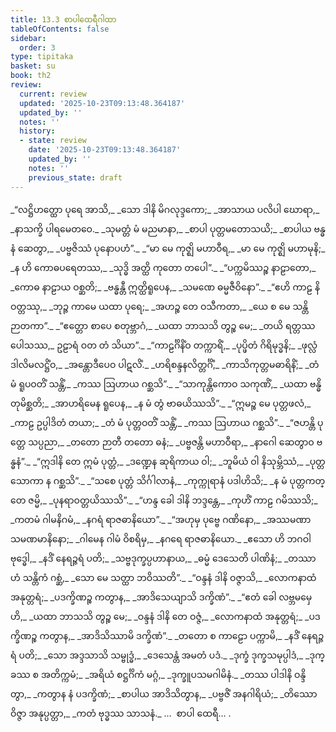 ```yaml
---
title: 13.3 စာပါထေရီဂါထာ
tableOfContents: false
sidebar:
  order: 3
type: tipitaka
basket: su
book: th2
review:
  current: review
  updated: '2025-10-23T09:13:48.364187'
  updated_by: ''
  notes: ''
  history:
  - state: review
    date: '2025-10-23T09:13:48.364187'
    updated_by: ''
    notes: ''
    previous_state: draft
---
```



<ReviewStatus review={frontmatter.review} showDetails={true} />

<HypothesisAnnotation frontmatter={frontmatter} />

<DynamicBreadcrumb />

<Division number="292" book="th2" e="ch" v="19" p="412">

<Paragraph number="372" type="verses" book="th2">
_“လဋ္ဌိဟတ္ထော ပုရေ အာသိ,_  
_သော ဒါနိ မိဂလုဒ္ဒကော;_  
_အာသာယ ပလိပါ ဃောရာ,_  
_နာသက္ခိ ပါရမေတဝေ._  

</Paragraph>

</Division>
<Division number="293" book="th2" e="ch" v="19" p="412">

<Paragraph number="373" type="verses" book="th2">
_သုမတ္တံ မံ မညမာနာ,_  
_စာပါ ပုတ္တမတောသယိ;_  
_စာပါယ ဗန္ဓနံ ဆေတွာ,_  
_ပဗ္ဗဇိဿံ ပုနောပဟံ”._  

</Paragraph>

</Division>
<Division number="294" book="th2" e="ch" v="19" p="412">

<Paragraph number="374" type="verses" book="th2">
_“မာ မေ ကုဇ္ဈိ မဟာဝီရ,_  
_မာ မေ ကုဇ္ဈိ မဟာမုနိ;_  
_န ဟိ ကောဓပရေတဿ,_  
_သုဒ္ဓိ အတ္ထိ ကုတော တပေါ”._  

</Paragraph>

</Division>
<Division number="295" book="th2" e="ch" v="19" p="412">

<Paragraph number="375" type="verses" book="th2">
_“ပက္ကမိဿဉ္စ နာဠာတော,_  
_ကောဓ နာဠာယ ဝစ္ဆတိ;_  
_ဗန္ဓန္တီ ဣတ္ထိရူပေန,_  
_သမဏေ ဓမ္မဇီဝိနော”._  

</Paragraph>

</Division>
<Division number="296" book="th2" e="ch" v="19" p="412">

<Paragraph number="376" type="verses" book="th2">
_“ဧဟိ ကာဠ နိဝတ္တဿု,_  
_ဘုဉ္ဇ ကာမေ ယထာ ပုရေ;_  
_အဟဉ္စ တေ ဝသီကတာ,_  
_ယေ စ မေ သန္တိ ဉာတကာ”._  

</Paragraph>

</Division>
<Division number="297" book="th2" e="ch" v="19" p="413">

<Paragraph number="377" type="verses" book="th2">
_“ဧတ္တော စာပေ စတုဗ္ဘာဂံ,_  
_ယထာ ဘာသသိ တွဉ္စ မေ;_  
_တယိ ရတ္တဿ ပေါသဿ,_  
ဥဠာရံ ဝတ တံ သိယာ”._  

</Paragraph>

</Division>
<Division number="298" book="th2" e="ch" v="19" p="413">

<Paragraph number="378" type="verses" book="th2">
_“ကာဠင်္ဂိနိံဝ တက္ကာရိံ,_  
_ပုပ္ဖိတံ ဂိရိမုဒ္ဓနိ;_  
_ဖုလ္လံ ဒါလိမလဋ္ဌိံဝ,_  
_အန္တောဒီပေဝ ပါဋလိံ._  

</Paragraph>

</Division>
<Division number="299" book="th2" e="ch" v="19" p="413">

<Paragraph number="379" type="verses" book="th2">
_ဟရိစန္ဒနလိတ္တင်္ဂိံ,_  
_ကာသိကုတ္တမဓာရိနိံ;_  
_တံ မံ ရူပဝတိံ သန္တိံ,_  
_ကဿ ဩဟာယ ဂစ္ဆသိ”._  

</Paragraph>

</Division>
<Division number="300" book="th2" e="ch" v="19" p="413">

<Paragraph number="380" type="verses" book="th2">
_“သာကုန္တိကောဝ သကုဏိံ,_  
_ယထာ ဗန္ဓိတုမိစ္ဆတိ;_  
_အာဟရိမေန ရူပေန,_  
_န မံ တွံ ဗာဓယိဿသိ”._  

</Paragraph>

</Division>
<Division number="301" book="th2" e="ch" v="19" p="413">

<Paragraph number="381" type="verses" book="th2">
_“ဣမဉ္စ မေ ပုတ္တဖလံ,_  
_ကာဠ ဥပ္ပါဒိတံ တယာ;_  
_တံ မံ ပုတ္တဝတိံ သန္တိံ,_  
_ကဿ ဩဟာယ ဂစ္ဆသိ”._  

</Paragraph>

</Division>
<Division number="302" book="th2" e="ch" v="19" p="413">

<Paragraph number="382" type="verses" book="th2">
_“ဇဟန္တိ ပုတ္တေ သပ္ပညာ,_  
_တတော ဉာတီ တတော ဓနံ;_  
_ပဗ္ဗဇန္တိ မဟာဝီရာ,_  
_နာဂေါ ဆေတွာဝ ဗန္ဓနံ”._  

</Paragraph>

</Division>
<Division number="303" book="th2" e="ch" v="19" p="413">

<Paragraph number="383" type="verses" book="th2">
_“ဣဒါနိ တေ ဣမံ ပုတ္တံ,_  
_ဒဏ္ဍေန ဆုရိကာယ ဝါ;_  
_ဘူမိယံ ဝါ နိသုမ္ဘိဿံ,_  
_ပုတ္တသောကာ န ဂစ္ဆသိ”._  

</Paragraph>

</Division>
<Division number="304" book="th2" e="ch" v="19" p="413">

<Paragraph number="384" type="verses" book="th2">
_“သစေ ပုတ္တံ သိင်္ဂါလာနံ,_  
_ကုက္ကုရာနံ ပဒါဟိသိ;_  
_န မံ ပုတ္တကတ္တေ ဇမ္မိ,_  
_ပုနရာဝတ္တယိဿသိ”._  

</Paragraph>

</Division>
<Division number="305" book="th2" e="ch" v="19" p="413">

<Paragraph number="385" type="verses" book="th2">
_“ဟန္ဒ ခေါ ဒါနိ ဘဒ္ဒန္တေ,_  
_ကုဟိံ ကာဠ ဂမိဿသိ;_  
_ကတမံ ဂါမနိဂမံ,_  
_နဂရံ ရာဇဓာနိယော”._  

</Paragraph>

</Division>
<Division number="306" book="th2" e="ch" v="19" p="413">

<Paragraph number="386" type="verses" book="th2">
_“အဟုမှ ပုဗ္ဗေ ဂဏိနော,_  
_အဿမဏာ သမဏမာနိနော;_  
_ဂါမေန ဂါမံ ဝိစရိမှ,_  
_နဂရေ ရာဇဓာနိယော._  

</Paragraph>

</Division>
<Division number="307" book="th2" e="ch" v="19" p="413">

<Paragraph number="387" type="verses" book="th2">
_ဧသော ဟိ ဘဂဝါ ဗုဒ္ဓေါ,_  
_နဒိံ နေရဉ္ဇရံ ပတိ;_  
_သဗ္ဗဒုက္ခပ္ပဟာနာယ,_  
_ဓမ္မံ ဒေသေတိ ပါဏိနံ;_  
_တဿာဟံ သန္တိကံ ဂစ္ဆံ,_  
_သော မေ သတ္ထာ ဘဝိဿတိ”._  

</Paragraph>

</Division>
<Division number="308" book="th2" e="ch" v="19" p="413">

<Paragraph number="388" type="verses" book="th2">
_“ဝန္ဒနံ ဒါနိ ဝဇ္ဇာသိ,_  
_လောကနာထံ အနုတ္တရံ;_  
_ပဒက္ခိဏဉ္စ ကတွာန,_  
_အာဒိသေယျာသိ ဒက္ခိဏံ”._  

</Paragraph>

</Division>
<Division number="309" book="th2" e="ch" v="19" p="413">

<Paragraph number="389" type="verses" book="th2">
_“ဧတံ ခေါ လဗ္ဘမမှေဟိ,_  
_ယထာ ဘာသသိ တွဉ္စ မေ;_  
_ဝန္ဒနံ ဒါနိ တေ ဝဇ္ဇံ,_  
_လောကနာထံ အနုတ္တရံ;_  
_ပဒက္ခိဏဉ္စ ကတွာန,_  
_အာဒိသိဿာမိ ဒက္ခိဏံ”._  

</Paragraph>

</Division>
<Division number="310" book="th2" e="ch" v="19" p="414">

<Paragraph number="390" type="verses" book="th2">
_တတော စ ကာဠော ပက္ကာမိ,_  
_နဒိံ နေရဉ္ဇရံ ပတိ;_  
_သော အဒ္ဒသာသိ သမ္ဗုဒ္ဓံ,_  
_ဒေသေန္တံ အမတံ ပဒံ._  

</Paragraph>

</Division>
<Division number="311" book="th2" e="ch" v="19" p="414">

<Paragraph number="391" type="verses" book="th2">
_ဒုက္ခံ ဒုက္ခသမုပ္ပါဒံ,_  
_ဒုက္ခဿ စ အတိက္ကမံ;_  
_အရိယံ စဋ္ဌင်္ဂိကံ မဂ္ဂံ,_  
_ဒုက္ခူပသမဂါမိနံ._  

</Paragraph>

</Division>
<Division number="312" book="th2" e="ch" v="19" p="414">

<Paragraph number="392" type="verses" book="th2">
_တဿ ပါဒါနိ ဝန္ဒိတွာ,_  
_ကတွာန နံ ပဒက္ခိဏံ;_  
_စာပါယ အာဒိသိတွာန,_  
_ပဗ္ဗဇိံ အနဂါရိယံ;_  
_တိဿော ဝိဇ္ဇာ အနုပ္ပတ္တာ,_  
_ကတံ ဗုဒ္ဓဿ သာသနံ._  


</Paragraph>
</Division>

<Paragraph number="393" type="center" book="th2">
…  စာပါ ထေရီ… .
</Paragraph>